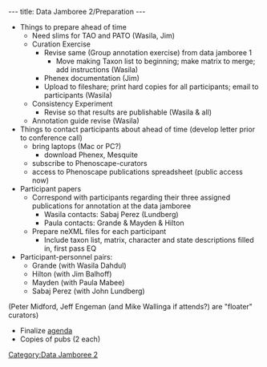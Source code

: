 ---
title: Data Jamboree 2/Preparation
---

*Things to prepare ahead of time
**Need slims for TAO and PATO (Wasila, Jim)
**Curation Exercise
***Revise same (Group annotation exercise) from data jamboree 1
****Move making Taxon list to beginning; make matrix to merge; add instructions (Wasila)
***Phenex documentation (Jim)
***Upload to fileshare; print hard copies for all participants; email to participants (Wasila)
**Consistency Experiment
***Revise so that results are publishable (Wasila & all)
**Annotation guide revise (Wasila)
*Things to contact participants about ahead of time (develop letter prior to conference call)
**bring laptops (Mac or PC?)
***download Phenex, Mesquite
**subscribe to Phenoscape-curators
**access to Phenoscape publications spreadsheet (public access now)
*Participant papers
**Correspond with participants regarding their three assigned publications for annotation at the data jamboree
***Wasila contacts: Sabaj Perez (Lundberg)
***Paula contacts: Grande & Mayden & Hilton
**Prepare neXML files for each participant
***Include taxon list, matrix, character and state descriptions filled in, first pass EQ
*Participant-personnel pairs:
**Grande (with Wasila Dahdul)
**Hilton (with Jim Balhoff)
**Mayden (with Paula Mabee)
**Sabaj Perez (with John Lundberg)
(Peter Midford, Jeff Engeman (and Mike Wallinga if attends?) are "floater" curators)
*Finalize [[Data_Jamboree_2/agenda|agenda]]
*Copies of pubs (2 each)

[[Category:Data Jamboree 2]]